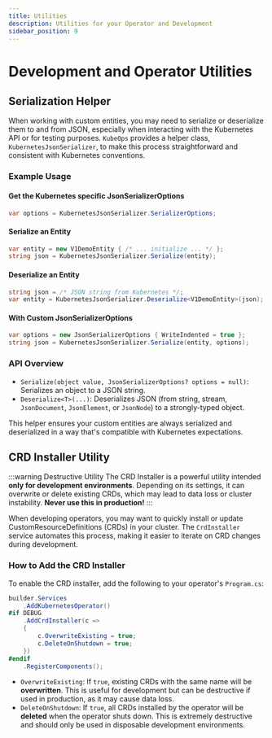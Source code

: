 ```yaml
---
title: Utilities
description: Utilities for your Operator and Development
sidebar_position: 9
---
```


# Development and Operator Utilities

## Serialization Helper

When working with custom entities, you may need to serialize or deserialize them to and from JSON, especially when interacting with the Kubernetes API or for testing purposes. `KubeOps` provides a helper class, `KubernetesJsonSerializer`, to make this process straightforward and consistent with Kubernetes conventions.

### Example Usage

#### Get the Kubernetes specific JsonSerializerOptions

```csharp
var options = KubernetesJsonSerializer.SerializerOptions;
```

#### Serialize an Entity

```csharp
var entity = new V1DemoEntity { /* ... initialize ... */ };
string json = KubernetesJsonSerializer.Serialize(entity);
```

#### Deserialize an Entity

```csharp
string json = /* JSON string from Kubernetes */;
var entity = KubernetesJsonSerializer.Deserialize<V1DemoEntity>(json);
```

#### With Custom JsonSerializerOptions

```csharp
var options = new JsonSerializerOptions { WriteIndented = true };
string json = KubernetesJsonSerializer.Serialize(entity, options);
```

### API Overview

- `Serialize(object value, JsonSerializerOptions? options = null)`: Serializes an object to a JSON string.
- `Deserialize<T>(...)`: Deserializes JSON (from string, stream, `JsonDocument`, `JsonElement`, or `JsonNode`) to a strongly-typed object.

This helper ensures your custom entities are always serialized and deserialized in a way that's compatible with Kubernetes expectations.

## CRD Installer Utility

:::warning Destructive Utility
The CRD Installer is a powerful utility intended **only for development environments**. Depending on its settings, it can overwrite or delete existing CRDs, which may lead to data loss or cluster instability. **Never use this in production!**
:::

When developing operators, you may want to quickly install or update CustomResourceDefinitions (CRDs) in your cluster. The `CrdInstaller` service automates this process, making it easier to iterate on CRD changes during development.

### How to Add the CRD Installer

To enable the CRD installer, add the following to your operator's `Program.cs`:

```csharp
builder.Services
    .AddKubernetesOperator()
#if DEBUG
    .AddCrdInstaller(c =>
    {
        c.OverwriteExisting = true;
        c.DeleteOnShutdown = true;
    })
#endif
    .RegisterComponents();
```

- `OverwriteExisting`: If `true`, existing CRDs with the same name will be **overwritten**. This is useful for development but can be destructive if used in production, as it may cause data loss.
- `DeleteOnShutdown`: If `true`, all CRDs installed by the operator will be **deleted** when the operator shuts down. This is extremely destructive and should only be used in disposable development environments.
